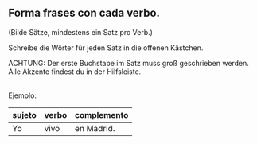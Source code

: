 

## Forma frases con cada verbo.

(Bilde Sätze, mindestens ein Satz pro Verb.)

Schreibe die Wörter für jeden Satz in die offenen Kästchen.

ACHTUNG: Der erste Buchstabe im Satz muss groß geschrieben werden. Alle Akzente findest du in der Hilfsleiste.

<br />
Ejemplo:

|sujeto | verbo | complemento |
|-------|-------|-------------|
| Yo    | vivo  | en Madrid.   |



<SW
  verbos={verbos}
  complementos={complementos}
  sujetos={sujetos}
/>